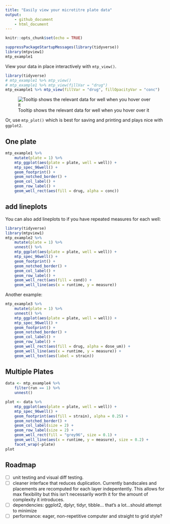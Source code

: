 ```yaml
---
title: "Easily view your microtitre plate data"
output: 
    - github_document
    - html_document
---
```


```r
knitr::opts_chunk$set(echo = TRUE)
```

```r
suppressPackageStartupMessages(library(tidyverse))
library(mtpview1)
mtp_example1
```

View your data in place interactively with `mtp_view()`.
```r
library(tidyverse)
# mtp_example1 %>% mtp_view()
# mtp_example1 %>% mtp_view(fillVar = "drug")
mtp_example1 %>% mtp_view(fillVar = "drug", fillOpacityVar = "conc")
```

![Tooltip shows the relevant data for well when you hover over it](data/tooltip-screenshot.png)

Or, use `mtp_plot()` which is best for saving and printing and plays nice with `ggplot2`.

## One plate

```r
mtp_example1 %>% 
    mutate(plate = 1) %>% 
    mtp_ggplot(aes(plate = plate, well = well)) + 
    mtp_spec_96well() + 
    geom_footprint() + 
    geom_notched_border() +
    geom_col_label() + 
    geom_row_label() + 
    geom_well_rect(aes(fill = drug, alpha = conc))
```

## add lineplots

You can also add lineplots to if you have repeated measures for each well:

```r
library(tidyverse)
library(mtpview1)
mtp_example2 %>% 
    mutate(plate = 1) %>% 
    unnest() %>% 
    mtp_ggplot(aes(plate = plate, well = well)) + 
    mtp_spec_96well() + 
    geom_footprint() + 
    geom_notched_border() +
    geom_col_label() + 
    geom_row_label() + 
    geom_well_rect(aes(fill = cond)) + 
    geom_well_line(aes(x = runtime, y = measure))
```

Another example:

```r
mtp_example3 %>% 
    mutate(plate = 1) %>% 
    unnest() %>% 
    mtp_ggplot(aes(plate = plate, well = well)) + 
    mtp_spec_96well() + 
    geom_footprint() + 
    geom_notched_border() +
    geom_col_label() + 
    geom_row_label() + 
    geom_well_rect(aes(fill = drug, alpha = dose_um)) + 
    geom_well_line(aes(x = runtime, y = measure)) + 
    geom_well_text(aes(label = strain))
```

## Multiple Plates

```r
data <- mtp_example4 %>% 
    filter(run == 1) %>% 
    unnest()

plot <- data %>% 
    mtp_ggplot(aes(plate = plate, well = well)) + 
    mtp_spec_96well() + 
    geom_footprint(aes(fill = strain), alpha = 0.25) +
    geom_notched_border() +
    geom_col_label(size = 2) +
    geom_row_label(size = 2) +
    geom_well_rect(fill = "grey96", size = 0.1) +
    geom_well_line(aes(x = runtime, y = measure), size = 0.2) + 
    facet_wrap(~plate)
plot
```

## Roadmap


- [ ] unit testing and visual diff testing.
- [ ] cleaner interface that reduces duplication. Currently bandscales and placements are recomputed for each layer indepentently. This allows for max flexibility but this isn't necessarily worth it for the amount of complexity it introduces.
- [ ] dependencies: ggplot2, dplyr, tidyr, tibble... that's a lot...should attempt to minimize
- [ ] performance: eager, non-repetitive computer and straight to grid style?
